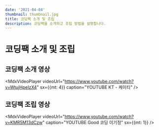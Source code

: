 ```yaml
---
date: '2021-04-04'
thumbnail: thumbnail.jpg
title: 코딩팩 소개 및 조립
description: 코딩팩을 소개하고 조립 방법을 설명합니다.
---
```


# 코딩팩 소개 및 조립

## 코딩팩 소개 영상

<MdxVideoPlayer 
    videoUrl="https://www.youtube.com/watch?v=WtujHpeIzX4"
    sx={{mt: 4}}
    caption="YOUTUBE KT - 케이티"
/>


## 코딩팩 조립 영상

<MdxVideoPlayer 
    videoUrl="https://www.youtube.com/watch?v=KMR5M13dCzw" 
    caption="YOUTUBE Good 코딩 이기정"
    sx={{mt: 1}}
/>



